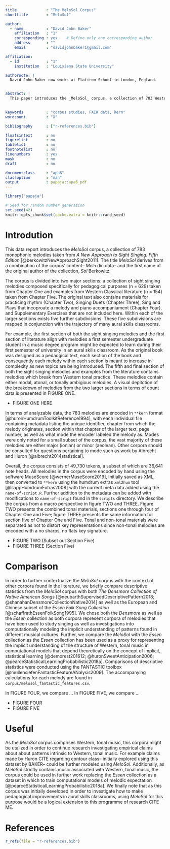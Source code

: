 ```yaml
---
title             : "The MeloSol Corpus"
shorttitle        : "MeloSol"

author: 
  - name          : "David John Baker"
    affiliation   : "1"
    corresponding : yes    # Define only one corresponding author
    address       : ""
    email         : "davidjohnbaker1@gmail.com"

affiliation:
  - id            : "1"
    institution   : "Louisiana State University"

authornote: |
  David John Baker now works at Flatiron School in London, England.


abstract: |
  This paper introduces the _MeloSol_ corpus, a collection of 783 Western, tonal monophonic melodies. We first begin by describing the overal structure of the corpus, then proceede to detail its contents as they would be helpful for researchers working in the field of computational musicology or music psychology. In order to contextualizs the MeloSol corpus, compare descriptive statistics generated using the FANTASTIC feature extraction toolkit with that of the Essen Folk Song Collection as well as The Densmore Collection of Native American Songs. We suggest posible uses of this corpus including extending research which investigates Western tonality, perceptual experiments neededing novel ecological stimuli, or work involving the musical generation of monophonic melodies in the style of Western tonal.

  
keywords          : "corpus studies, FAIR data, kern"
wordcount         : "X"

bibliography      : ["r-references.bib"]

floatsintext      : no
figurelist        : no
tablelist         : no
footnotelist      : no
linenumbers       : yes
mask              : no
draft             : no

documentclass     : "apa6"
classoption       : "man"
output            : papaja::apa6_pdf
---
```


```r
library("papaja")
```

```r
# Seed for random number generation
set.seed(42)
knitr::opts_chunk$set(cache.extra = knitr::rand_seed)
```

# Introdution 

This data report introduces the _MeloSol_ corpus, a collection of 783 monophonic melodies taken from _A New Approach to Sight Singing: Fifth Edition_ [@berkowitzNewApproachSight2011].
The title _MeloSol_ derives from a combination of the corpus' content-- _Melo_ dic data-- and the first name of the original author of the collection, _Sol_ Berkowitz.

The corpus is divided into two major sections: a collection of sight singing melodies composed specifically for pedagogical purposes (n = 629) taken from Chapter One and examples from Western Classical literature (n = 154) taken from Chapter Five.
The original text also contains materials for practicing rhythm (Chapter Two), Singing Duets (Chapter Three), Sing and Plays that incoproate a melody and piano accompaniament (Chapter Four), and Supplementary Exercises that are not included here.
Within each of the larger sections exists five further subdivisions.
These five subdivisions are mapped in conjunction with the trajectory of many aural skills classrooms.

For example, the first section of both the sight singing melodies and the first section of literature align with melodies  a first semester undergraduate student in a music degree program might be expected to learn during their first semester of university in an aural skills classroom. 
As the original book was designed as a pedaogical text, each section of the book and consequently each melody within each section is meant to increase in complexity as new topics are being introduced.
The fifth and final section of both the sight singing melodies and examples from the literature contains melodies which break from Western tonal practice.
These melodies contain either modal, atonal, or tonally ambigious melodies. 
A visual depitction of the breakdown of melodies from the two larger sections in terms of count data is presented in FIGURE ONE. 

* FIGURE ONE HERE

In terms of analyzable data, the 783 melodies are encoded in `**kern` format [@huronHumdrumToolkitReference1994], with each individual file containing metadata listing the unique identifier, chapter from which the melody originates, section within that chapter of the larger text, page number, as well as what mode the encoder labeled the melody as.
Modes were only noted for a small subset of the corpus, the vast majority of these melodies are either major (ionian) or minor (aeolean).
Other corpora should be consulted for questions pertaining to mode such as work by Albrecht and Huron [@albrecht2014statistical].

Overall, the corpus consists of 49,730 tokens, a subset of which are 36,641 note heads.
All melodies in the corpus were encoded by hand using the software MuseScore [@wernerMuseScore2019], initially saved as XML, then converted to ``**kern`` using the humdrum extras `xml2hum` tool [@sappHumdrumExtras2008] with the current meta data added using the `name-of-script.R`.
Further addition to the metadata can be added with modifications to `name-of-script` found in the `scripts` directory.
We describe the corpus from a macro perspective in figure TWO and THREE.
Figure TWO presents the combined tonal materials, sections one through four of Chapter One and Five; figure THREE presents the same information for section five of Chapter One and Five.
Tonal and non-tonal materials were separated as not to distort key representations since non-tonal melodies are encoded with a no sharps, no flats key signature. 

* FIGURE TWO (Subset out Section Five)
* FIGURE THREE (Section Five)

# Comparison 

In order to further contextualize the _MeloSol_ corpus with the context of other corpora found in the literature, we briefly compare descriptive statistics from the _MeloSol_ corpus with both _The Densmore Collection of Native American Songs_ [@neubarthSupervisedDescriptivePattern2018; @shanahanDensmoreCollectionNative2014] as well as the European and Chinese subset of the _Essen Folk Song Collection_ [@schaffrathEssenFolkSong1995].
We chose both the _Densmore_ as well as the _Essen_ collection as both corpora represent corpora of melodies that have been used to study singing as well as investigations into computationally modeling the implicit understanding of patterns found in different musical cultures.
Further, we compare the _MeloSol_ with the _Essen_ collection as the _Essen_ collection has been used as a proxy for representing the implicit understanding of the structure of Western, tonal music in computational models that depend theoretically on the concept of implicit, statistical learning [@demorest201612; @huronSweetAnticipation2006; @pearceStatisticalLearningProbabilistic2018a].
Comparisons of descriptive statistics were conducted using the FANTASTIC toolbox [@mullensiefenFantasticFeatureANalysis2009]. 
The accompanying calculations for each melody are found in `corpus/melosol_fantastic_features.csv`.

In FIGURE FOUR, we compare ...
In FIGURE FIVE, we compare ...


* FIGURE FOUR 
* FIGURE FIVE

# Useful 

As the _MeloSol_ corpus comprises Western, tonal music, this corpora might be utalized in order to continue research investigating empirical claims about about patterns intrinsic to Western, tonal music.
For example claims made by Huron CITE regarding contour class-- initially explored using this dataset by BAKER-- could be further modeled using _MeloSol_.
Additionally, as _MeloSol_ strictly contains music associated with Western, tonal music, the corpus could be used in further work replacing the _Essen_ collection as a dataset in which to train computational models of melodic expectation [@pearceStatisticalLearningProbabilistic2018a].
We finally note that as this corpus was initially developed in order to investigate how to make pedagogical improvements in aural skills classrooms, using _MeloSol_ for this purpose would be a logical extension to this programme of research CITE ME. 


\newpage

# References
```r
r_refs(file = "r-references.bib")
```

\begingroup
\setlength{\parindent}{-0.5in}
\setlength{\leftskip}{0.5in}

<div id="refs" custom-style="Bibliography"></div>
\endgroup
